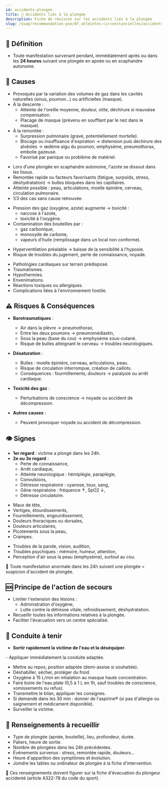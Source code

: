 ---
id: accidents-plongee
title: 🤿 Accidents liés à la plongée
description: Fiche de révision sur les accidents liés à la plongée
slug: /suap/recommandation-pse/07_atteintes-circonstancielles/accidents-plongee
---


## 🤿 Définition

- Toute manifestation survenant pendant, immédiatement après ou dans les **24 heures** suivant une plongée en apnée ou en scaphandre autonome.

## 📌 Causes

<Tabs>
<TabItem value="barotraumatiques" label="Accidents barotraumatiques">

- Provoqués par la variation des volumes de gaz dans les cavités naturelles (sinus, poumon…) ou artificielles (masque).
- À la descente :
  - Atteinte de l'oreille moyenne, douleur, otite, déchirure si mauvaise compensation.
  - Placage de masque (prévenu en soufflant par le nez dans le masque).
- À la remontée :
  - Surpression pulmonaire (grave, potentiellement mortelle).
  - Blocage ou insuffisance d'expiration → distension puis déchirure des alvéoles → œdème aigu du poumon, emphysème, pneumothorax, embolie gazeuse.
  - Favorisé par panique ou problème de matériel.

</TabItem>
<TabItem value="desaturation" label="Accidents de désaturation">

- Lors d'une plongée en scaphandre autonome, l'azote se dissout dans les tissus.
- Remontée rapide ou facteurs favorisants (fatigue, surpoids, stress, déshydratation) → bulles bloquées dans les capillaires.
- Atteinte possible : peau, articulations, moelle épinière, cerveau, circulation pulmonaire.
- 1/3 des cas sans cause retrouvée.

</TabItem>
<TabItem value="toxiques" label="Accidents toxiques">

- Pression des gaz (oxygène, azote) augmente → toxicité :
  - narcose à l'azote,
  - toxicité à l'oxygène.
- Contamination des bouteilles par :
  - gaz carbonique,
  - monoxyde de carbone,
  - vapeurs d'huile (remplissage dans un local non conforme).

</TabItem>
<TabItem value="hyperventilation" label="Apnée + Hyperventilation">

- Hyperventilation préalable → baisse de la sensibilité à l'hypoxie.
- Risque de troubles du jugement, perte de connaissance, noyade.

</TabItem>
<TabItem value="autres" label="Autres accidents">

- Pathologies cardiaques sur terrain prédisposé.
- Traumatismes.
- Hypothermies.
- Envenimations.
- Réactions toxiques ou allergiques.
- Complications liées à l'environnement hostile.

</TabItem>
</Tabs>

## ⚠️ Risques & Conséquences

- **Barotraumatiques** :
  - Air dans la plèvre → pneumothorax,
  - Entre les deux poumons → pneumomédiastin,
  - Sous la peau (base du cou) → emphysème sous-cutané.
  - Risque de bulles atteignant le cerveau → troubles neurologiques.

- **Désaturation** :
  - Bulles : moelle épinière, cerveau, articulations, peau.
  - Risque de circulation interrompue, création de caillots.
  - Conséquences : fourmillements, douleurs → paralysie ou arrêt cardiaque.

- **Toxicité des gaz** :
  - Perturbations de conscience → noyade ou accident de décompression.

- **Autres causes** :
  - Peuvent provoquer noyade ou accident de décompression.

## 👁️ Signes

<Tabs>
<TabItem value="regards" label="Par regard">

- **1er regard** : victime a plongé dans les 24h.
- **2e ou 3e regard** :
  - Perte de connaissance,
  - Arrêt cardiaque,
  - Atteinte neurologique : hémiplégie, paraplégie,
  - Convulsions,
  - Détresse respiratoire : cyanose, toux, sang,
  - Gêne respiratoire : fréquence ↑, SpO2 ↓,
  - Détresse circulatoire.

</TabItem>
<TabItem value="signes-consultation" label="Signes subjectifs">

- Maux de tête,
- Vertiges, étourdissements,
- Fourmillements, engourdissement,
- Douleurs thoraciques ou dorsales,
- Douleurs articulaires,
- Picotements sous la peau,
- Crampes.

</TabItem>
<TabItem value="signes-examens" label="Signes cliniques">

- Troubles de la parole, vision, audition,
- Troubles psychiques : mémoire, humeur, attention,
- Perception d'air sous la peau (emphysème), surtout au cou.

</TabItem>
</Tabs>

<Admonition type="warning">
📢 Toute manifestation anormale dans les 24h suivant une plongée = suspicion d'accident de plongée.
</Admonition>

## 🆘 Principe de l'action de secours

- Limiter l'extension des lésions :
  - Administration d'oxygène,
  - Lutte contre la détresse vitale, refroidissement, déshydratation.
- Recueillir toutes les informations relatives à la plongée.
- Faciliter l'évacuation vers un centre spécialisé.

## 🛟 Conduite à tenir

- **Sortir rapidement la victime de l'eau et la déséquiper**.

<Tabs>
<TabItem value="detresse" label="Si détresse vitale">
- Appliquer immédiatement la conduite adaptée.
</TabItem>
<TabItem value="pas-de-detresse" label="Sans détresse vitale">

- Mettre au repos, position adaptée (demi-assise si souhaitée).
- Déshabiller, sécher, protéger du froid.
- Oxygène à 15 L/min en inhalation au masque haute concentration.
- Faire boire de l'eau plate (0,5 à 1 L en 1h, sauf troubles de conscience, vomissements ou refus).
- Transmettre le bilan, appliquer les consignes.
- Si demandé dans les 30 min : donner de l'aspirine® (si pas d'allergie ou saignement et médicament disponible).
- Surveiller la victime.

</TabItem>
</Tabs>

## 📄 Renseignements à recueillir

- Type de plongée (apnée, bouteille), lieu, profondeur, durée.
- Paliers, heure de sortie.
- Nombre de plongées dans les 24h précédentes.
- Événements survenus : stress, remontée rapide, douleurs…
- Heure d'apparition des symptômes et évolution.
- Joindre les tables ou ordinateur de plongée à la fiche d'intervention.

<Admonition type="note">
📑 Ces renseignements doivent figurer sur la fiche d'évacuation du plongeur accidenté (article A322-78 du code du sport).
</Admonition>